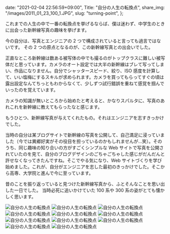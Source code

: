   date: "2021-02-04 22:56:59+09:00",
  Title: "自分の人生の転換点",
  share_img: "/images/2011_01_23_100_1.JPG",
  slug: "turning-point",
};

これまでの人生の中で一番の転換点を挙げるならば、僕は迷わず、中学生のときに出会った新幹線写真の趣味を挙げます。

今の自分は、写真とエンジニアの 2 つで構成されていると言っても過言ではないです。
その 2 つの原点となるのが、この新幹線写真との出会いでした。

正直なところ新幹線は数ある被写体の中でも撮るのがトップクラスに難しい被写体だと思っています。カメラのオート設定では大半の新幹線はブレて写ってしまい、作品になりません。自分でシャッタースピード、絞り、ISO 感度を計算して、いい塩梅にするスキルが求められます。カメラを買ってもらってすぐの頃は露出設定なんてちっともわからなくて、少しずつ試行錯誤を重ねて感覚を掴んでいったのを覚えています。

カメラの知識が無いところから始めたと考えると、かなりスパルタに、写真のあれこれを新幹線に教えてもらったなと感じます。

もうひとつ、新幹線写真が与えてくれたもの。それはエンジニアを志すきっかけでした。

当時の自分は某ブログサイトで新幹線の写真を公開して、自己満足に浸っていました（今では異郷好実がその役目を担っているのかもしれませんが...笑）。そのうち、同じ趣味の知り合いの方がすごくシンプルな Web サイトで写真を公開されていたのを見て、自分のブログデザインのごちゃごちゃした感じがだんだんと許せなくなってきたんですね。そこでやる気になり、Web サイトづくりを学び始めました。これが、自分がエンジニアを志した最初のきっかけでした。そこから高専、大学院と進んで今に至っています。

昔のことを振り返っていると見つけた新幹線写真から、ふとそんなことを思い出した一日でした。
当時必死に追いかけていた 100 系や 300 系の姿がとても懐かしく思います。

![自分の人生の転換点](/images/2010_10_29_N700_2.JPG)
![自分の人生の転換点](/images/2010_11_23_railstar_1.JPG)
![自分の人生の転換点](/images/2010_12_11_100_1.JPG)
![自分の人生の転換点](/images/2011_01_05_100_1.JPG)
![自分の人生の転換点](/images/2011_01_23_100_1.JPG)
![自分の人生の転換点](/images/2011_01_23_300_1.JPG)
![自分の人生の転換点](/images/2011_03_05_100_1.JPG)
![自分の人生の転換点](/images/2011_04_10_N700RS_2.JPG)
![自分の人生の転換点](/images/2011_05_29_railstar_1.JPG)
![自分の人生の転換点](/images/2012_03_11_500_1.JPG)
![自分の人生の転換点](/images/img_951899_29133150_1.jpg)
